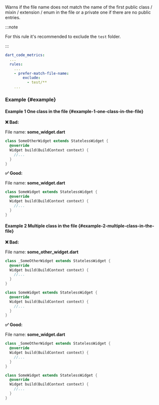 
<RuleDetails version="4.2.0" severity="warning" />

Warns if the file name does not match the name of the first public class / mixin / extension / enum in the file or a private one if there are no public entries.

:::note

For this rule it's recommended to exclude the `test` folder.

:::

```yaml
dart_code_metrics:
  ...
  rules:
    ...
    - prefer-match-file-name:
        exclude:
          - test/**
    ...
```

### Example {#example}

#### Example 1 One class in the file {#example-1-one-class-in-the-file}

**❌ Bad:**

File name: **some_widget.dart**

```dart
class SomeOtherWidget extends StatelessWidget {
  @override
  Widget build(BuildContext context) {
    //...
  }
}
```

**✅ Good:**

File name: **some_widget.dart**

```dart
class SomeWidget extends StatelessWidget {
  @override
  Widget build(BuildContext context) {
    //...
  }
}
```

#### Example 2 Multiple class in the file {#example-2-multiple-class-in-the-file}

**❌ Bad:**

File name: **some_other_widget.dart**

```dart
class _SomeOtherWidget extends StatelessWidget {
  @override
  Widget build(BuildContext context) {
    //...
  }
}

class SomeWidget extends StatelessWidget {
  @override
  Widget build(BuildContext context) {
    //...
  }
}
```

**✅ Good:**

File name: **some_widget.dart**

```dart
class _SomeOtherWidget extends StatelessWidget {
  @override
  Widget build(BuildContext context) {
    //...
  }
}

class SomeWidget extends StatelessWidget {
  @override
  Widget build(BuildContext context) {
    //...
  }
}
```
